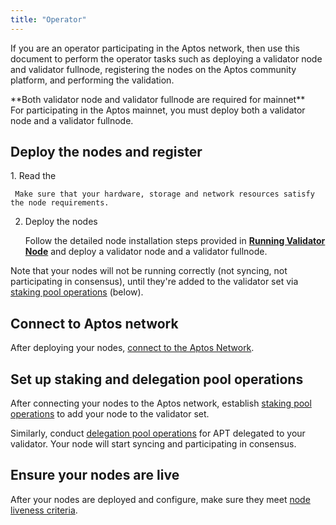 ```yaml
---
title: "Operator"
---
```



If you are an operator participating in the Aptos network, then use this document to perform the operator tasks such as deploying a validator node and validator fullnode, registering the nodes on the Aptos community platform, and performing the validation.

<Aside type="note">
  **Both validator node and validator fullnode are required for mainnet** <br />
  For participating in the Aptos mainnet, you must deploy both a validator node and a validator fullnode.
</Aside>

## Deploy the nodes and register

<Steps>
  1. Read the

     Make sure that your hardware, storage and network resources satisfy the node requirements.

  2. Deploy the nodes

     Follow the detailed node installation steps provided in [**Running Validator Node**](../../../../network/nodes/validator-node/deploy-nodes)
     and deploy a validator node and a validator fullnode.
</Steps>

Note that your nodes will not be running correctly (not syncing, not participating in consensus),
until they're added to the validator set via [staking pool operations](../../../../network/nodes/validator-node/connect-nodes/staking-pool-operations) (below).

## Connect to Aptos network

After deploying your nodes, [connect to the Aptos Network](../../../../network/nodes/validator-node/connect-nodes/connect-to-aptos-network).

## Set up staking and delegation pool operations

After connecting your nodes to the Aptos network, establish [staking pool operations](../../../../network/nodes/validator-node/connect-nodes/staking-pool-operations) to add your node to the validator set.

Similarly, conduct [delegation pool operations](../../../../network/nodes/validator-node/connect-nodes/delegation-pool-operations) for APT delegated to your validator. Your node will start syncing and participating in consensus.

## Ensure your nodes are live

After your nodes are deployed and configure, make sure they meet [node liveness criteria](../../../../network/nodes/validator-node/verify-nodes/node-liveness-criteria).
